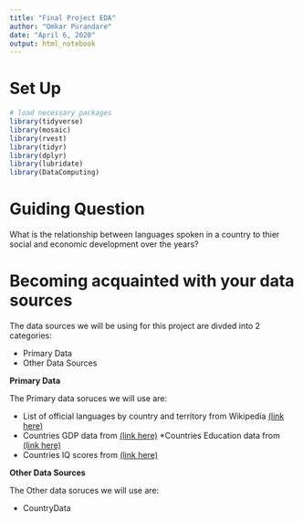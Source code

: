```yaml
---
title: "Final Project EDA"
author: "Omkar Purandare"
date: "April 6, 2020"
output: html_notebook
---
```


# Set Up

```r
# load necessary packages
library(tidyverse)
library(mosaic)
library(rvest)
library(tidyr)
library(dplyr)
library(lubridate)
library(DataComputing)
```


# Guiding Question

What is the relationship between languages spoken in a country to thier social and economic development over the years?


# Becoming acquainted with your data sources

The data sources we will be using for this project are divded into 2 categories:

* Primary Data
* Other Data Sources

**Primary Data**

The Primary data soruces we will use are:

* List of official languages by country and territory from Wikipedia [(link here)](https://en.wikipedia.org/wiki/List_of_official_languages_by_country_and_territory#cite_note-DT-1)
* Countries GDP data from [(link here)](https://databank.worldbank.org/reports.aspx?source=2&type=metadata&series=NY.GDP.MKTP.CD)
*Countries Education data from [(link here)](https://databank.worldbank.org/reports.aspx?source=2&type=metadata&series=SE.PRM.ENRR#)
* Countries IQ scores from [(link here)](https://photius.com/rankings/national_iq_scores_country_ranks.html)

**Other Data Sources**

The Other data soruces we will use are:

* CountryData

